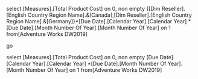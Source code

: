 select [Measures].[Total Product Cost] on 0,
	non empty {[Dim Reseller].[English Country Region Name].&[Canada],[Dim Reseller].[English Country Region Name].&[Germany]}*[Due Date].[Calendar Year].[Calendar Year] *[Due Date].[Month Number Of Year].[Month Number Of Year] on 1
from[Adventure Works DW2019]

go

select [Measures].[Total Product Cost] on 0,
	non empty [Due Date].[Calendar Year].[Calendar Year] *[Due Date].[Month Number Of Year].[Month Number Of Year] on 1
from[Adventure Works DW2019]
